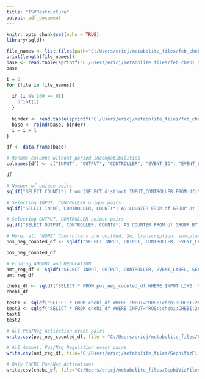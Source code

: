 ---
title: "TSVRestructure"
output: pdf_document
---

```{r setup, include=FALSE}
knitr::opts_chunk$set(echo = TRUE)
library(sqldf)
```

```{r Initialize rbinding base table}
file_names <- list.files(path="C:/Users/ericj/metabolite_files/feb_chebi_tsvs/")
print(length(file_names))
base <- read.table(sprintf("C:/Users/ericj/metabolite_files/feb_chebi_tsvs/%s", file_names[1]), sep="\t", header=TRUE, fill=TRUE, quote="\"")[c(1:5, 19)]
base
```

```{r rbind all subsequent files}
i = 0
for (file in file_names){
  
  if (i %% 100 == 0){
    print(i)
  }
  
  binder <- read.table(sprintf("C:/Users/ericj/metabolite_files/feb_chebi_tsvs/%s", file), sep="\t", header=TRUE, fill=TRUE, quote="\"")[c(1:5, 19)]
  base <- rbind(base, binder)
  i = i + 1
}

df <- data.frame(base)

# Rename columns without period incompatibilities
colnames(df) <- c("INPUT", "OUTPUT", "CONTROLLER", "EVENT_ID", "EVENT_LABEL", "SEEN_IN")

df
```

```{r Find Unique Inputs}
# Number of unique pairs
sqldf("SELECT COUNT(*) from (SELECT distinct INPUT,CONTROLLER FROM df)")

# Selecting INPUT, CONTROLLER unique pairs
sqldf("SELECT INPUT, CONTROLLER, COUNT(*) AS COUNTER FROM df GROUP BY INPUT, CONTROLLER ORDER BY COUNTER DESC")

# Selecting OUTPUT, CONTROLLER unique pairs
sqldf("SELECT OUTPUT, CONTROLLER, COUNT(*) AS COUNTER FROM df GROUP BY OUTPUT, CONTROLLER ORDER BY COUNTER DESC")
```

```{r Only Pos Neg Activations}
# Here, all "NONE" Controllers are omitted. So, transcription, sumoylation, etc. are not in this dataframe.
pos_neg_counted_df <- sqldf("SELECT INPUT, OUTPUT, CONTROLLER, EVENT_LABEL, COUNT(*) AS COUNTER, SEEN_IN FROM df WHERE CONTROLLER!='NONE' GROUP BY OUTPUT, CONTROLLER, EVENT_LABEL ORDER BY COUNTER DESC")

pos_neg_counted_df
```

```{r Only Amount and Regulation labels}
# Finding AMOUNT and REGULATION
amt_reg_df <- sqldf("SELECT INPUT, OUTPUT, CONTROLLER, EVENT_LABEL, SEEN_IN, COUNT(*) AS COUNTER FROM df WHERE EVENT_LABEL = 'Amount' OR EVENT_LABEL = 'Regulation (Positive)' OR EVENT_LABEL = 'Regulation (Negative)' GROUP BY OUTPUT, CONTROLLER, EVENT_LABEL, SEEN_IN ORDER BY COUNTER DESC")
amt_reg_df
```

```{r Only ChEBI and no EventID INPUTs}
chebi_df <- sqldf("SELECT * FROM pos_neg_counted_df WHERE INPUT LIKE '%CHEBI%' AND CONTROLLER LIKE '%CHEBI%'")
chebi_df
```

```{r}
test1 <- sqldf("SELECT * FROM chebi_df WHERE INPUT='ROS::chebi:CHEBI:26523.a' AND CONTROLLER='vitamin D::chebi:CHEBI:27300'")
test2 <- sqldf("SELECT * FROM chebi_df WHERE INPUT='ROS::chebi:CHEBI:26523' AND CONTROLLER='vitamin D::chebi:CHEBI:27300'")
test1
test2
```



```{r Writer's Block}
# All Pos/Neg Activation event pairs
write.csv(pos_neg_counted_df, file = "C:/Users/ericj/metabolite_files/GephiVizFiles/pos_neg_counted_df.csv", row.names=FALSE)

# All Amount, Pos/Neg Regulation event pairs
write.csv(amt_reg_df, file="C:/Users/ericj/metabolite_files/GephiVizFiles/amt_reg_df.csv", row.names=FALSE)

# Only ChEBI Pos/Neg Activations
write.csv(chebi_df, file="C:/Users/ericj/metabolite_files/GephiVizFiles/chebi_pairs.csv", row.names=FALSE)
```